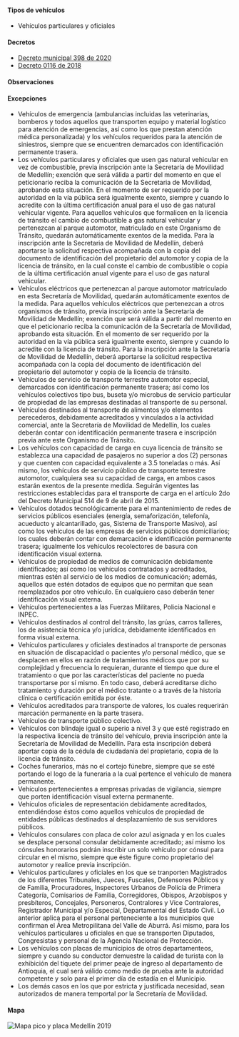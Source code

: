 #### Tipos de vehículos

- Vehículos particulares y oficiales

#### Decretos

- [Decreto municipal 398 de 2020](https://normograma.info/medellin/normograma/docs/pdf/mjd_alcamed_0398_2020.pdf)
- [Decreto 0116 de 2018](https://www.medellin.gov.co/movilidad/jdownloads/Normas/Normatividad/Decretos%20Municipales/2018/decreto_0116_de_2018.pdf)

#### Observaciones

<TweetEmbed id="1242284868186374144" />

#### Excepciones

- Vehículos de emergencia (ambulancias incluidas las veterinarias, bomberos y todos aquellos que transporten equipo y material logístico para atención de emergencias, así como los que prestan atención médica personalizada) y los vehículos requeridos para la atención de siniestros, siempre que se encuentren demarcados con identificación permanente trasera.
- Los vehículos particulares y oficiales que usen gas natural vehicular en vez de combustible, previa inscripción ante la Secretaría de Movilidad de Medellín; exención que será válida a partir del momento en que el peticionario reciba la comunicación de la Secretaria de Movilidad, aprobando esta situación. En el momento de ser requerido por la autoridad en la vía pública será igualmente exento, siempre y cuando lo acredite con la última certificación anual para el uso de gas natural vehicular vigente. Para aquellos vehículos que formalicen en la licencia de tránsito el cambio de combustible a gas natural vehicular y pertenezcan al parque automotor, matriculado en este Organismo de Tránsito, quedarán automáticamente exentos de la medida. Para la inscripción ante la Secretaria de Movilidad de Medellín, deberá aportarse la solicitud respectiva acompañada con la copia del documento de identificación del propietario del automotor y copia de la licencia de tránsito, en la cual conste el cambio de combustible o copia de la última certificación anual vigente para el uso de gas natural vehicular.
- Vehículos eléctricos que pertenezcan al parque automotor matriculado en esta Secretaría de Movilidad, quedarán automáticamente exentos de la medida. Para aquellos vehículos eléctricos que pertenezcan a otros organismos de tránsito, previa inscripción ante la Secretaría de Movilidad de Medellín; exención que será válida a partir del momento en que el peticionario reciba la comunicación de la Secretaría de Movilidad, aprobando esta situación. En el momento de ser requerido por la autoridad en la vía pública será igualmente exento, siempre y cuando lo acredite con la licencia de tránsito. Para la inscripción ante la Secretaría de Movilidad de Medellín, deberá aportarse la solicitud respectiva acompañada con la copia del documento de identificación del propietario del automotor y copia de la licencia de tránsito.
- Vehículos de servicio de transporte terrestre automotor especial, demarcados con identificación permanente trasera; así como los vehículos colectivos tipo bus, buseta y/o microbus de servicio particular de propiedad de las empresas destinadas al transporte de su personal.
- Vehículos destinados al transporte de alimentos y/o elementos perecederos, debidamente acreditados y vinculados a la actividad comercial, ante la Secretaría de Movilidad de Medellín, los cuales deberán contar con identificación permanente trasera e inscripción previa ante este Organismo de Tránsito.
- Los vehículos con capacidad de carga en cuya licencia de tránsito se establezca una capacidad de pasajeros no superior a dos (2) personas y que cuenten con capacidad equivalente a 3.5 toneladas o más. Así mismo, los vehículos de servicio público de transporte terrestre automotor, cualquiera sea su capacidad de carga, en ambos casos estarán exentos de la presente medida. Seguirán vigentes las restricciones establecidas para el transporte de carga en el artículo 2do del Decreto Municipal 514 de 9 de abril de 2015.
- Vehículos dotados tecnológicamente para el mantenimiento de redes de servicios públicos esenciales (energía, semaforización, telefonía, acueducto y alcantarillado, gas, Sistema de Transporte Masivo), así como los vehículos de las empresas de servicios públicos domiciliarios; los cuales deberán contar con demarcación e identificación permanente trasera; igualmente los vehículos recolectores de basura con identificación visual externa.
- Vehículos de propiedad de medios de comunicación debidamente identificados; así como los vehículos contratados y acreditados, mientras estén al servicio de los medios de comunicación; además, aquellos que estén dotados de equipos que no permitan que sean reemplazados por otro vehículo. En cualquiero caso deberán tener identificación visual externa.
- Vehículos pertenecientes a las Fuerzas Militares, Policía Nacional e INPEC.
- Vehículos destinados al control del tránsito, las grúas, carros talleres, los de asistencia técnica y/o jurídica, debidamente identificados en forma visual externa.
- Vehículos particulares y oficiales destinados al transporte de personas en situación de discapacidad o pacientes y/o personal médico, que se desplacen en ellos en razón de tratamientos médicos que por su complejidad y frecuencia lo requieran, durante el tiempo que dure el tratamiento o que por las características del paciente no pueda transportarse por sí mismo. En todo caso, deberá acreditarse dicho tratamiento y duración por el médico tratante o a través de la historia clínica o certificación emitida por éste.
- Vehículos acreditados para transporte de valores, los cuales requerirán marcación permanente en la parte trasera.
- Vehículos de transporte público colectivo.
- Vehículos con blindaje igual o superio a nivel 3 y que esté registrado en la respectiva licencia de tránsito del vehículo, previa inscripción ante la Secretaría de Movilidad de Medellín. Para esta inscripción deberá aportar copia de la cédula de ciudadanía del propietario, copia de la licencia de tránsito.
- Coches funerarios, más no el cortejo fúnebre, siempre que se esté portando el logo de la funeraria a la cual pertence el vehículo de manera permanente.
- Vehículos pertenecientes a empresas privadas de vigilancia, siempre que porten identificación visual externa permanente.
- Vehículos oficiales de representación debidamente acreditados, entendiéndose éstos como aquellos vehículos de propiedad de entidades públicas destinados al desplazamiento de sus servidores públicos.
- Vehículos consulares con placa de color azul asignada y en los cuales se desplace personal consular debidamente acreditado; así mismo los cónsules honorarios podrán inscribir un solo vehículo por cónsul para circular en el mismo, siempre que éste figure como propietario del automotor y realice previa inscripción.
- Vehículos particulares y oficiales en los que se tranporten Magistrados de los diferentes Tribunales, Jueces, Fuscales, Defensores Públicos y de Familia, Procuradores, Inspectores Urbanos de Policía de Primera Categoría, Comisarios de Familia, Corregidores, Obispos, Arzobispos y presbíteros, Concejales, Personeros, Contralores y Vice Contralores, Registrador Municipal y/o Especial, Departamental del Estado Civil. Lo anterior aplica para el personal perteneciente a los municipios que confirman el Área Metropilitana del Valle de Aburrá. Así mismo, para los vehículos particulares u oficiales en que se transporten Diputados, Congresistas y personal de la Agencia Nacional de Protección.
- Los vehículos con placas de municipios de otros departamenteos, siempre y cuando su conductor demuestre la calidad de turista con la exhibición del tiquete del primer peaje de ingreso al departamento de Antioquia, el cual será válido como medio de prueba ante la autoridad competente y solo para el primer día de estadía en el Municipio.
- Los demás casos en los que por estricta y justificada necesidad, sean autorizados de manera temportal por la Secretaría de Movilidad.

#### Mapa

<Image
  alt="Mapa pico y placa Medellín 2019"
  src="/medellin/mapa-pico-y-placa-medellin-2019.jpg"
  width={797}
  height={800}
/>
